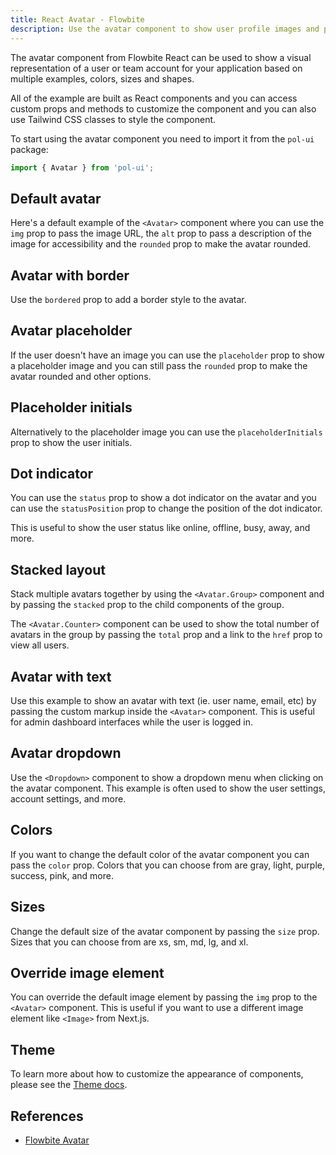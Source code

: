 ```yaml
---
title: React Avatar - Flowbite
description: Use the avatar component to show user profile images and placeholders in different sizes, colors and shapes based on React and Tailwind CSS
---
```


The avatar component from Flowbite React can be used to show a visual representation of a user or team account for your application based on multiple examples, colors, sizes and shapes.

All of the example are built as React components and you can access custom props and methods to customize the component and you can also use Tailwind CSS classes to style the component.

To start using the avatar component you need to import it from the `pol-ui` package:

```jsx
import { Avatar } from 'pol-ui';
```

## Default avatar

Here's a default example of the `<Avatar>` component where you can use the `img` prop to pass the image URL, the `alt` prop to pass a description of the image for accessibility and the `rounded` prop to make the avatar rounded.

<Example name="avatar.root" />

## Avatar with border

Use the `bordered` prop to add a border style to the avatar.

<Example name="avatar.withBorder" />

## Avatar placeholder

If the user doesn't have an image you can use the `placeholder` prop to show a placeholder image and you can still pass the `rounded` prop to make the avatar rounded and other options.

<Example name="avatar.placeholder" />

## Placeholder initials

Alternatively to the placeholder image you can use the `placeholderInitials` prop to show the user initials.

<Example name="avatar.placeholderInitials" />

## Dot indicator

You can use the `status` prop to show a dot indicator on the avatar and you can use the `statusPosition` prop to change the position of the dot indicator.

This is useful to show the user status like online, offline, busy, away, and more.

<Example name="avatar.dotIndicator" />

## Stacked layout

Stack multiple avatars together by using the `<Avatar.Group>` component and by passing the `stacked` prop to the child components of the group.

The `<Avatar.Counter>` component can be used to show the total number of avatars in the group by passing the `total` prop and a link to the `href` prop to view all users.

<Example name="avatar.stackedLayout" />

## Avatar with text

Use this example to show an avatar with text (ie. user name, email, etc) by passing the custom markup inside the `<Avatar>` component. This is useful for admin dashboard interfaces while the user is logged in.

<Example name="avatar.withText" />

## Avatar dropdown

Use the `<Dropdown>` component to show a dropdown menu when clicking on the avatar component. This example is often used to show the user settings, account settings, and more.

<Example name="avatar.dropdown" />

## Colors

If you want to change the default color of the avatar component you can pass the `color` prop. Colors that you can choose from are gray, light, purple, success, pink, and more.

<Example name="avatar.colors" />

## Sizes

Change the default size of the avatar component by passing the `size` prop. Sizes that you can choose from are xs, sm, md, lg, and xl.

<Example name="avatar.sizes" />

## Override image element

You can override the default image element by passing the `img` prop to the `<Avatar>` component. This is useful if you want to use a different image element like `<Image>` from Next.js.

<Example name="avatar.overrideImage" />

## Theme

To learn more about how to customize the appearance of components, please see the [Theme docs](/docs/customize/theme).

<Theme name="avatar" />

## References

- [Flowbite Avatar](https://flowbite.com/docs/components/avatar/)
